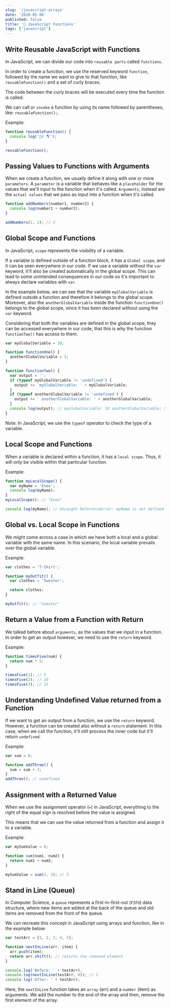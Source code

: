 ```yaml
---
slug: '/javascript-arrays'
date: '2020-05-08'
published: false
title: '🧩 JavaScript Functions'
tags: ['javascript']
---
```


## Write Reusable JavaScript with Functions

In JavaScript, we can divide our code into `reusable parts` called `functions`.

In order to create a function, we use the reserved keyword `function`, followed by the name we want to give to that function, like `reusableFunction()` and a set of curly braces.

The code between the curly braces will be executed every time the function is called.

We can call or `invoke` a function by using its name followed by parentheses, like: `reusableFunction();`.

Example:

```js
function reusableFunction() {
  console.log('🙋‍♂️ 🌎');
}

reusableFunction();
```

## Passing Values to Functions with Arguments

When we create a function, we usually define it along with one or more `parameters`.
A `parameter` is a variable that behaves like a `placeholder` for the values that we'll input to the function when it's called.
`Arguments`, instead are the `actual values` that we pass as input into a function when it's called.

```js
function addNumbers(number1, number2) {
  console.log(number1 + number2);
}

addNumbers(1, 2); // 3
```

## Global Scope and Functions

In JavaScript, `scope` represents the visibility of a variable.

If a variable is defined outside of a function block, it has a `Global scope`, and it can be seen everywhere in our code.
If we use a variable without the `var` keyword, it'll also be created automatically in the global scope. This can lead to some unintended consequences in our code so it's important to always declare variables with `var`.

In the example below, we can see that the variable `myGlobalVariable` is defined outside a function and therefore it belongs to the global scope.
Moreover, also the `anotherGlobalVariable` inside the function `functionOne()` belongs to the global scope, since it has been declared without using the `var` keyword.

Considering that both the variables are defined in the global scope, they can be accessed everywhere in our code, that this is why the function `functionTwo()` has access to them.

```js
var myGlobalVariable = 10;

function functionOne() {
  anotherGlobalVariable = 5;
}

function functionTwo() {
  var output = '';
  if (typeof myGlobalVariable != 'undefined') {
    output += 'myGlobalVariable: ' + myGlobalVariable;
  }
  if (typeof anotherGlobalVariable != 'undefined') {
    output += ' anotherGlobalVariable: ' + anotherGlobalVariable;
  }
  console.log(output); // myGlobalVariable: 10 anotherGlobalVariable: 5
}
```

Note: In JavaScript, we use the `typeof` operator to check the type of a variable.

## Local Scope and Functions

When a variable is declared within a function, it has a `local scope`. Thus, it will only be visible within that particular function.

Example:

```js
function myLocalScope() {
  var myName = 'Enea';
  console.log(myName);
}
myLocalScope(); // "Enea"

console.log(myName); // Uncaught ReferenceError: myName is not defined
```

## Global vs. Local Scope in Functions

We might come across a case in which we have both a local and a global variable with the same name. In this scenario, the local variable prevails over the global variable.

Example:

```js
var clothes = 'T-Shirt';

function myOutfit() {
  var clothes = 'Sweater';

  return clothes;
}

myOutfit(); // "Sweater"
```

## Return a Value from a Function with Return

We talked before about `arguments`, as the values that we input in a function.
In order to get an output however, we need to use the `return` keyword.

Example:

```js
function timesFive(num) {
  return num * 5;
}

timesFive(1); // 5
timesFive(2); // 10
timesFive(3); // 15
```

## Understanding Undefined Value returned from a Function

If we want to get an output from a function, we use the `return` keyword.
However, a function can be created also without a `return` statement. In this case, when we call the function, it'll still process the inner code but it'll return `undefined`.

Example:

```js
var sum = 0;

function addThree() {
  sum = sum + 3;
}
addThree(); // undefined
```

## Assignment with a Returned Value

When we use the assignment operator (`=`) in JavaScript, everything to the right of the equal sign is resolved before the value is assigned.

This means that we can use the value returned from a function and assign it to a variable.

Example:

```js
var mySumValue = 0;

function sum(num1, num2) {
  return num1 + num2;
}

mySumValue = sum(2, 3); // 5
```

## Stand in Line (Queue)

In Computer Science, a `queue` represents a first-in-first-out (`FIFO`) data structure, where new items are added at the back of the queue and old items are removed from the front of the queue.

We can recreate this concept in JavaScript using arrays and function, like in the example below:

```js
var testArr = [1, 2, 3, 4, 5];

function nextInLine(arr, item) {
  arr.push(item);
  return arr.shift(); // returns the removed element
}

console.log('Before: ' + testArr);
console.log(nextInLine(testArr, 6)); // 1
console.log('After: ' + testArr);
```

Here, the `nextInLine` function takes an `array` (arr) and a `number` (item) as arguments.
We add the number to the end of the array and then, remove the first element of the array.
